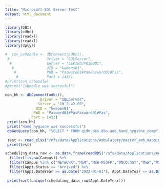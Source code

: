 ---
title: "Microsoft SQl Server Test"
output: html_document
---

```{r setup}
library(DBI)
library(odbc)
library(readxl)
library(readxl)
library(dplyr)

#  con_caboodle <- dbConnect(odbc(),
 #                 Driver = "SQLServer",
  #                Server = "SEPIBOJP016001",
   #               UID = "kweons01",
    #              PWD = "Pasword01#PasPasword01#Pas",
     #             Port = 1433)              
#print(con_caboodle)
#print("Caboodle was succesful")
```
```{r}
con_hh <- dbConnect(odbc(),
                Driver = "SQLServer",
               Server = "10.2.42.69",
              UID = "kweons01",
             PWD = "Pasword01#PasPasword01#Pas",
            Port = 1433)     
 print(con_hh)
 print("Hand hygiene was successful")
 dbGetQuery(con_hh, "SELECT * FROM qidm_dev.dbo.amb_hand_hygiene_comp")
  
 test <- read_xlsx("/nfs/data/Applications/Ambulatory/master_amb_mapping.xlsx")
 print(test)
```
```{r}
scheduling_data_raw <- as.data.frame(readRDS("/nfs/data/Applications/Ambulatory/Data_Updated/historical_data.rds")) %>%
  filter(!is.na(Campus)) %>%
  filter(Campus %in% c("NETWORK","MSM","MSH-MSDFP","ONCOLOGY","MSW","MSBI","MSUS","MSH- AMBULATORY CARE","MSDD")) %>%
  filter(Appt.Status == "Arrived") %>%
  filter(Appt.DateYear >= as.Date("2022-01-01"), Appt.DateYear <= as.Date("2022-08-01")) 
 
 print(sort(unique(scheduling_data_raw$Appt.DateYear)))
```
